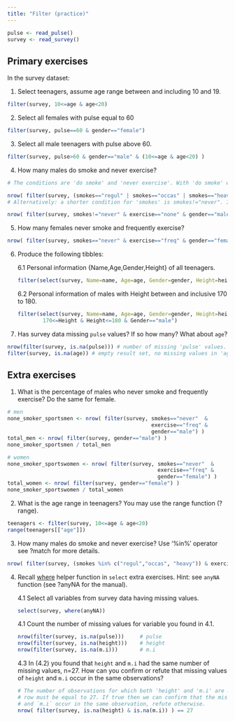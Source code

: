 ```yaml
---
title: "Filter (practice)"
---
```


```r
pulse <- read_pulse() 
survey <- read_survey()
```

## Primary exercises

In the survey dataset: 


1. Select teenagers, assume age range between and including 10 and 19.
  
```r
filter(survey, 10<=age & age<20)
```

2. Select all females with pulse equal to 60

```r
filter(survey, pulse==60 & gender=="female")
```

3. Select all male teenagers with pulse above 60.

```r
filter(survey, pulse>60 & gender=="male" & (10<=age & age<20) )
```

4. How many males do smoke and never exercise?

```r
# The conditions are 'do smoke' and 'never exercise'. With 'do smoke' we have the categories {regul,occas,heavy} therefore 'or' (|) logical connective is in place. For 'never exercise' we have the category 'none'. Since both conditions must be true we will have the 'and' (&) logical connective.

nrow( filter(survey, (smokes=="regul" | smokes=="occas" | smokes=="heavy") & exercise=="none" & gender=="male" ) )
# Alternatively: a shorter condition for 'smokes' is smokes!="never". It means accept all values for 'smokes' as long as it is not equal to "never" and those are exactly {regul,occas,heavy}.

nrow( filter(survey, smokes!="never" & exercise=="none" & gender=="male" ) )
```

5. How many females never smoke and frequently exercise?

```r
nrow( filter(survey, smokes=="never" & exercise=="freq" & gender=="female") )
```

6. Produce the following tibbles:

    6.1 Personal information {Name,Age,Gender,Height} of all teenagers.

    ```r
    filter(select(survey, Name=name, Age=age, Gender=gender, Height=height ), 10<=Age & Age<20)
    ```

    6.2 Personal information of males with Height between and inclusive 170 to 180.
    
    ```r
    filter(select(survey, Name=name, Age=age, Gender=gender, Height=height),
            170<=Height & Height<=180 & Gender=="male")
    ```

7. Has survey data missing `pulse` values? If so how many? What about `age`? 

```r
nrow(filter(survey, is.na(pulse))) # number of missing 'pulse' values.
filter(survey, is.na(age)) # empty result set, no missing values in 'age'.
```


## Extra exercises

1. What is the percentage of males who never smoke and frequently exercise? Do the same for female.

```r
# men
none_smoker_sportsmen <- nrow( filter(survey, smokes=="never"  & 
                                              exercise=="freq" & 
                                              gender=="male") )
total_men <- nrow( filter(survey, gender=="male") ) 
none_smoker_sportsmen / total_men

# women
none_smoker_sportswomen <- nrow( filter(survey, smokes=="never"  & 
                                                exercise=="freq" & 
                                                gender=="female") )
total_women <- nrow( filter(survey, gender=="female") ) 
none_smoker_sportswomen / total_women
```

2. What is the age range in teenagers? You may use the range function (?range).

```r
teenagers <- filter(survey, 10<=age & age<20) 
range(teenagers[["age"]])
```

3. How many males do smoke and never exercise? Use '%in%' operator see ?match for more details.

```r
nrow( filter(survey, (smokes %in% c("regul","occas", "heavy")) & exercise=="none" & gender=="male" ) )
```

4. Recall [where](https://dplyr.tidyverse.org/reference/select.html) helper function in `select` extra exercises. Hint: see `anyNA` function (see ?anyNA for the manual).

    4.1 Select all variables from survey data having missing values. 
    
    ```r
    select(survey, where(anyNA))
    ```

    4.1 Count the number of missing values for variable you found in 4.1. 
    
    ```r
    nrow(filter(survey, is.na(pulse)))     # pulse 
    nrow(filter(survey, is.na(height)))    # height  
    nrow(filter(survey, is.na(m.i)))       # m.i
    ```
    
    4.3 In (4.2) you found that `height` and `m.i` had the same number of missing values, n=27. 
    How can you confirm or refute that missing values of `height` and `m.i` occur in the same 
    observations? 

    ```r
    # The number of observations for which both 'height' and 'm.i' are missing at the same 
    # row must be equal to 27. If true then we can confirm that the missing values of `height` 
    # and `m.i` occur in the same observation, refute otherwise.
    nrow( filter(survey, is.na(height) & is.na(m.i)) ) == 27
    ```
    
